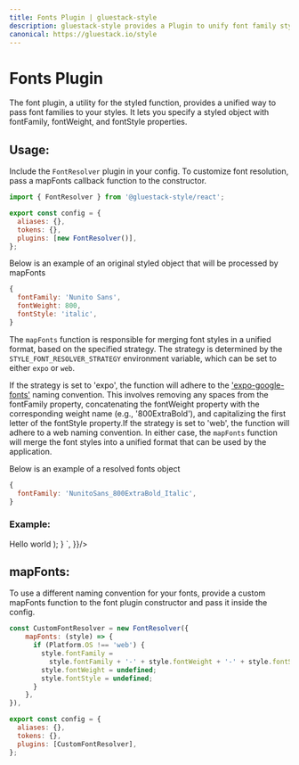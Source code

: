 ```yaml
---
title: Fonts Plugin | gluestack-style
description: gluestack-style provides a Plugin to unify font family styles across platforms.
canonical: https://gluestack.io/style
---
```



<Meta title="styled/plugins/Fonts Plugin" />

# Fonts Plugin

The font plugin, a utility for the styled function, provides a unified way to pass font families to your styles. It lets you specify a styled object with fontFamily, fontWeight, and fontStyle properties.

## Usage:

Include the `FontResolver` plugin in your config. To customize font resolution, pass a mapFonts callback function to the constructor.

```js
import { FontResolver } from '@gluestack-style/react';

export const config = {
  aliases: {},
  tokens: {},
  plugins: [new FontResolver()],
};
```

Below is an example of an original styled object that will be processed by mapFonts

```js
{
  fontFamily: 'Nunito Sans',
  fontWeight: 800,
  fontStyle: 'italic',
}
```

The `mapFonts` function is responsible for merging font styles in a unified format, based on the specified strategy. The strategy is determined by the `STYLE_FONT_RESOLVER_STRATEGY` environment variable, which can be set to either `expo` or `web`.

If the strategy is set to 'expo', the function will adhere to the ['expo-google-fonts'](https://github.com/expo/google-fonts/tree/master/font-packages/dev#readme) naming convention. This involves removing any spaces from the fontFamily property, concatenating the fontWeight property with the corresponding weight name (e.g., '800ExtraBold'), and capitalizing the first letter of the fontStyle property.If the strategy is set to 'web', the function will adhere to a web naming convention. In either case, the `mapFonts` function will merge the font styles into a unified format that can be used by the application.

Below is an example of a resolved fonts object

```js
{
  fontFamily: 'NunitoSans_800ExtraBold_Italic',
}
```

### Example:

<AppProvider>
  <CodePreview
    showArgsController={false}
    metaData={{
      scope: {
        FontResolver,
        Text,
        Provider: StyledProvider,
        config,
        styled,
      },
      code: `
      function App () {
        const StyledText = styled(Text, {
          fontFamily: 'Nunito Sans',
          fontWeight: 800,
          fontStyle: 'italic',
          fontSize: '$xl',
          color: '$black',
          _dark: {
            color: '$white'
          },
        });
        return (
         <Provider config={config}>
            <StyledText>
              Hello world
            </StyledText>
          </Provider>
        );
      }
      `,
    }}/>

</AppProvider>

<br />

## mapFonts:

To use a different naming convention for your fonts, provide a custom mapFonts function to the font plugin constructor and pass it inside the config.

```js
const CustomFontResolver = new FontResolver({
    mapFonts: (style) => {
      if (Platform.OS !== 'web') {
        style.fontFamily =
          style.fontFamily + '-' + style.fontWeight + '-' + style.fontStyle;
        style.fontWeight = undefined;
        style.fontStyle = undefined;
      }
    },
}),

export const config = {
  aliases: {},
  tokens: {},
  plugins: [CustomFontResolver],
};
```
